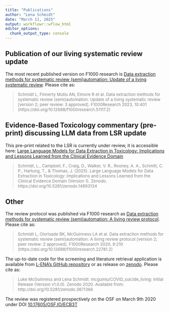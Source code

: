 ```yaml
---
title: "Publications"
author: "Lena Schmidt"
date: "March 11, 2025"
output: workflowr::wflow_html
editor_options:
  chunk_output_type: console
---
```


## Publication of our living systematic review update

The most recent published version on F1000 research is [ Data extraction methods for systematic review (semi)automation: Update of a living systematic review](https://f1000research.com/articles/10-401). Please cite as:

> <font size="2" color="gray">Schmidt L, Finnerty Mutlu AN, Elmore R et al. Data extraction methods for systematic review (semi)automation: Update of a living systematic review [version 2; peer review: 3 approved]. F1000Research 2023, 10:401 (https://doi.org/10.12688/f1000research.51117.2) </font> 

## Evidence-Based Toxicology commentary (pre-print) discussing LLM data from LSR update 

This pre-print related to the LSR is currently under review, it is accessible here: [Large Language Models for Data Extraction in Toxicology: Implications and Lessons Learned from the Clinical Evidence Domain](https://zenodo.org/records/14893134)

> <font size="2" color="gray">Schmidt, L., Campbell, F., Craig, D., Walker, V. R., Rooney, A. A., Schmitt, C. P., Hartung, T., & Thomas, J. (2025). Large Language Models for Data Extraction in Toxicology: Implications and Lessons Learned from the Clinical Evidence Domain (Version 1). Zenodo. https://doi.org/10.5281/zenodo.14893134 </font> 


## Other
The review protocol was published via F1000 research as [Data extraction methods for systematic review (semi)automation: A living review protocol](https://f1000research.com/articles/9-210). Please cite as:

> <font size="2" color="gray">Schmidt L, Olorisade BK, McGuinness LA et al. Data extraction methods for systematic review (semi)automation: A living review protocol [version 2; peer review: 2 approved]. F1000Research 2020, 9:210 (https://doi.org/10.12688/f1000research.22781.2)</font> 

The up-to-date code for the screening and literature retrieval application is available from [L-ENA's GitHub repository](https://github.com/L-ENA/SR_automation_LSR) or as release on [zenodo](https://zenodo.org/record/3871366#.XteMf-fTU2w). Please cite as:

> <font size="2" color="gray">Luke McGuinness and Lena Schmidt. mcguinlu/COVID_suicide_living: Initial Release (Version v1.0.0). Zenodo 2020. Available from: http://doi.org/10.5281/zenodo.3871366</font> 

The review was registered prospectively on the OSF on March 9th 2020 under DOI [10.17605/OSF.IO/ECB3T](https://osf.io/ecb3t)




```r

```


